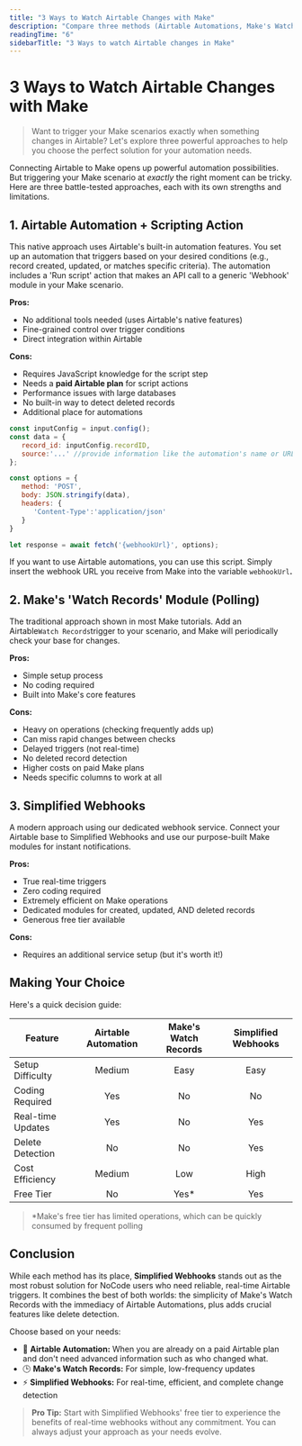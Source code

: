 ```yaml
---
title: "3 Ways to Watch Airtable Changes with Make"
description: "Compare three methods (Airtable Automations, Make's Watch Records, Simplified Webhooks) to trigger Make scenarios when your Airtable data changes."
readingTime: "6"
sidebarTitle: "3 Ways to watch Airtable changes in Make"
---
```


# 3 Ways to Watch Airtable Changes with Make

> Want to trigger your Make scenarios exactly when something changes in Airtable? Let's explore three powerful approaches to help you choose the perfect solution for your automation needs.

Connecting Airtable to Make opens up powerful automation possibilities. But triggering your Make scenario at _exactly_ the right moment can be tricky. Here are three battle-tested approaches, each with its own strengths and limitations.

## 1. Airtable Automation \+ Scripting Action

This native approach uses Airtable's built-in automation features. You set up an automation that triggers based on your desired conditions (e.g., record created, updated, or matches specific criteria). The automation includes a 'Run script' action that makes an API call to a generic 'Webhook' module in your Make scenario.

**Pros:**

- No additional tools needed (uses Airtable's native features)
- Fine-grained control over trigger conditions
- Direct integration within Airtable

**Cons:**

- Requires JavaScript knowledge for the script step
- Needs a **paid Airtable plan** for script actions
- Performance issues with large databases
- No built-in way to detect deleted records
- Additional place for automations

```javascript
const inputConfig = input.config();
const data = {
   record_id: inputConfig.recordID,
   source:'...' //provide information like the automation's name or URL
};

const options = {
   method: 'POST',
   body: JSON.stringify(data),
   headers: {
      'Content-Type':'application/json'
   }
}

let response = await fetch('{webhookUrl}', options);
```

If you want to use Airtable automations, you can use this script. Simply insert the webhook URL you receive from Make into the variable `webhookUrl`**.**

## 2. Make's 'Watch Records' Module (Polling)

The traditional approach shown in most Make tutorials. Add an Airtable`Watch Records`trigger to your scenario, and Make will periodically check your base for changes.

**Pros:**

- Simple setup process
- No coding required
- Built into Make's core features

**Cons:**

- Heavy on operations (checking frequently adds up)
- Can miss rapid changes between checks
- Delayed triggers (not real-time)
- No deleted record detection
- Higher costs on paid Make plans
- Needs specific columns to work at all

## 3. Simplified Webhooks

A modern approach using our dedicated webhook service. Connect your Airtable base to Simplified Webhooks and use our purpose-built Make modules for instant notifications.

**Pros:**

- True real-time triggers
- Zero coding required
- Extremely efficient on Make operations
- Dedicated modules for created, updated, AND deleted records
- Generous free tier available

**Cons:**

- Requires an additional service setup (but it's worth it\!)

## Making Your Choice

Here's a quick decision guide:

| Feature           | Airtable Automation | Make's Watch Records | Simplified Webhooks |
| ----------------- | :-----------------: | :------------------: | :-----------------: |
| Setup Difficulty  | Medium              | Easy                 | Easy                |
| Coding Required   | Yes                 | No                   | No                  |
| Real-time Updates | Yes                 | No                   | Yes                 |
| Delete Detection  | No                  | No                   | Yes                 |
| Cost Efficiency   | Medium              | Low                  | High                |
| Free Tier         | No                  | Yes\*                | Yes                 |

> \*Make's free tier has limited operations, which can be quickly consumed by frequent polling

## Conclusion

While each method has its place, **Simplified Webhooks** stands out as the most robust solution for NoCode users who need reliable, real-time Airtable triggers. It combines the best of both worlds: the simplicity of Make's Watch Records with the immediacy of Airtable Automations, plus adds crucial features like delete detection.

Choose based on your needs:

- 🔧 **Airtable Automation:** When you are already on a paid Airtable plan and don't need advanced information such as who changed what.
- 🕒 **Make's Watch Records:** For simple, low-frequency updates
- ⚡ **Simplified Webhooks:** For real-time, efficient, and complete change detection

> **Pro Tip:** Start with Simplified Webhooks' free tier to experience the benefits of real-time webhooks without any commitment. You can always adjust your approach as your needs evolve.